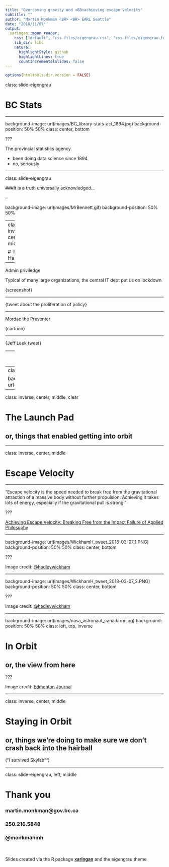 ```yaml
---
title: "Overcoming gravity and <BR>achieving escape velocity"
subtitle: ""
author: "Martin Monkman <BR> <BR> EARL Seattle"
date: "2018/11/07"
output:
  xaringan::moon_reader:
    css: ["default", "css_files/eigengrau.css", "css_files/eigengrau-fonts.css"]    
    lib_dir: libs
    nature:
      highlightStyle: github
      highlightLines: true
      countIncrementalSlides: false
---
```


```r
options(htmltools.dir.version = FALSE)
```

class: slide-eigengrau

# BC Stats


---

background-image: url(images/BC_library-stats-act_1894.jpg)
background-position: 50% 50%
class: center, bottom

???


The provincial statistics agency

- been doing data science since 1894
- no, seriously


---

class: slide-eigengrau

###It is a truth universally acknowledged...

--

background-image: url(images/MrBennett.gif)
background-position: 50% 50%


---
class: inverse, center, middle

# The Hairball

---


Admin priviledge

Typical of many large organizations, the central IT dept put us on lockdown

{screenshot}

---


{tweet about the proliferation of policy}


---

Mordac the Preventer

{cartoon}



---


{Jeff Leek tweet}


---
class: center, middle, inverse

background-image: url(images/Orbiting-the-giant-hairball_cover.jpg)


---
class: center, middle, inverse

background-image: url(images/hairball_large.jpg)



---


class: inverse, center, middle, clear

# The Launch Pad


## or, things that enabled getting into orbit


---


class: inverse, center, middle

# Escape Velocity

---



"Escape velocity is the speed needed to break free from the gravitational attraction of a massive body without further propulsion. Achieving it takes lots of energy, especially if the gravitational pull is strong."

???

[Achieving Escape Velocity: Breaking Free from the Impact Failure of Applied Philosophy](http://blogs.lse.ac.uk/impactofsocialsciences/2015/04/27/achieving-escape-velocity-applied-philosophy/)




---



background-image: url(images/WickhamH_tweet_2018-03-07_1.PNG)
background-position: 50% 50%
class: center, bottom


???

Image credit: [@hadleywickham](https://twitter.com/hadleywickham/status/971452620983427073)

---


background-image: url(images/WickhamH_tweet_2018-03-07_2.PNG)
background-position: 50% 50%
class: center, bottom


???

Image credit: [@hadleywickham](https://twitter.com/hadleywickham/status/971452620983427073)

---

background-image: url(images/nasa_astronaut_canadarm.jpg)
background-position: 50% 50%
class: left, top, inverse



# In Orbit

## or, the view from here


???

Image credit: [Edmonton Journal](http://edmontonjournal.com/news/national/canadian-engineers-fix-faulty-canadarm-2-replacement-hand/wcm/1b7285f9-df24-4e81-b2e1-f636599e4f1a)

---

class: inverse, center, middle

# Staying in Orbit

## or, things we're doing to make sure we don't crash back into the hairball

("I survived Skylab"")

---

class: slide-eigengrau, left, middle

# Thank you

### martin.monkman@gov.bc.ca

### 250.216.5848

### @monkmanmh

<BR><BR>
Slides created via the R package [**xaringan**](https://github.com/yihui/xaringan) and the eigengrau theme



